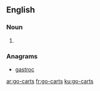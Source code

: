 ==English==

===Noun===
{{head|en|plural}}

# {{plural of|go-cart|lang=en}}

===Anagrams===
* [[gastroc#English|gastroc]]

[[ar:go-carts]]
[[fr:go-carts]]
[[ku:go-carts]]